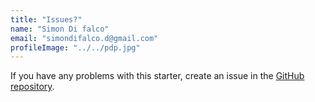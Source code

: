 ```yaml
---
title: "Issues?"
name: "Simon Di falco"
email: "simondifalco.d@gmail.com"
profileImage: "../../pdp.jpg"
---
```



If you have any problems with this starter, create an issue in the <a href="https://github.com/simondifalco13/gatsby-portfolio" target="_blank" rel="nofollow noopener noreferrer" aria-label="External Link"><Underlining>GitHub repository</Underlining></a>.
